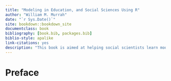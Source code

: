 ```yaml
--- 
title: "Modeling in Education, and Social Sciences Using R"
author: "William M. Murrah"
date: "`r Sys.Date()`"
site: bookdown::bookdown_site
documentclass: book
bibliography: [book.bib, packages.bib]
biblio-style: apalike
link-citations: yes
description: "This book is aimed at helping social scientists learn modeling using R"
---
```


# Preface {-}


